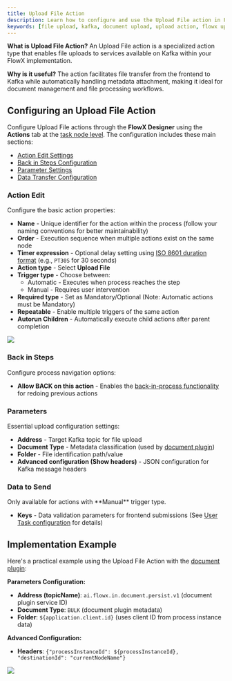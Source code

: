 ```yaml
---
title: Upload File Action
description: Learn how to configure and use the Upload File action in FlowX to upload files to Kafka services. This action type enables file uploads with metadata attachment, supporting both automatic and manual triggers.
keywords: [file upload, kafka, document upload, upload action, flowx upload, file handling]
---
```


**What is Upload File Action?** An Upload File action is a specialized action type that enables file uploads to services available on Kafka within your FlowX implementation.

**Why is it useful?** The action facilitates file transfer from the frontend to Kafka while automatically handling metadata attachment, making it ideal for document management and file processing workflows.

## Configuring an Upload File Action

Configure Upload File actions through the **FlowX Designer** using the **Actions** tab at the [task node level](../../flowx-designer/managing-a-process-flow/adding-an-action-to-a-node). The configuration includes these main sections:

* [Action Edit Settings](#action-edit)
* [Back in Steps Configuration](#back-in-steps)
* [Parameter Settings](#parameters)
* [Data Transfer Configuration](#data-to-send)

### Action Edit

Configure the basic action properties:

* **Name** - Unique identifier for the action within the process (follow your naming conventions for better maintainability)
* **Order** - Execution sequence when multiple actions exist on the same node
* **Timer expression** - Optional delay setting using [ISO 8601 duration format](https://www.w3.org/TR/NOTE-datetime) (e.g., `PT30S` for 30 seconds)
* **Action type** - Select **Upload File**
* **Trigger type** - Choose between:
  * Automatic - Executes when process reaches the step
  * Manual - Requires user intervention
* **Required type** - Set as Mandatory/Optional (Note: Automatic actions must be Mandatory)
* **Repeatable** - Enable multiple triggers of the same action
* **Autorun Children** - Automatically execute child actions after parent completion

![](https://s3.eu-west-1.amazonaws.com/docx.flowx.ai/building-blocks/node/upload_file_action_edit.png)

### Back in Steps

Configure process navigation options:

* **Allow BACK on this action** - Enables the [back-in-process functionality](../../flowx-designer/managing-a-process-flow/moving-a-token-backwards-in-a-process) for redoing previous actions

### Parameters

Essential upload configuration settings:

* **Address** - Target Kafka topic for file upload
* **Document Type** - Metadata classification (used by [document plugin](../../platform-deep-dive/plugins/custom-plugins/documents-plugin/documents-plugin-overview))
* **Folder** - File identification path/value
* **Advanced configuration (Show headers)** - JSON configuration for Kafka message headers

### Data to Send

<Warning>
Only available for actions with **Manual** trigger type.
</Warning>

* **Keys** - Data validation parameters for frontend submissions (See [User Task configuration](../node/user-task-node) for details)

## Implementation Example

Here's a practical example using the Upload File Action with the [document plugin](../../platform-deep-dive/plugins/custom-plugins/documents-plugin/documents-plugin-overview):

**Parameters Configuration:**

* **Address (topicName)**: `ai.flowx.in.document.persist.v1` (document plugin service ID)
* **Document Type**: `BULK` (document plugin metadata)
* **Folder**: `${application.client.id}` (uses client ID from process instance data)

**Advanced Configuration:**

* **Headers**: `{"processInstanceId": ${processInstanceId}, "destinationId": "currentNodeName"}`

![](https://s3.eu-west-1.amazonaws.com/docx.flowx.ai/building-blocks/node/upload_file_action_params.png)